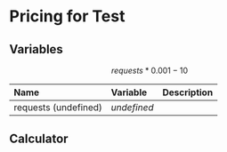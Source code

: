 # Pricing for Test

## Variables

<div className="text-center p-8">

$$requests * 0.001 - 10$$

</div>

<div className="flex justify-center p-2">

| Name | Variable | Description |
| :--- | :--- | :--- |
| requests (undefined) | $undefined$ |  |

</div>

## Calculator